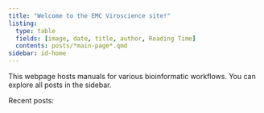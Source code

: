 ```yaml
---
title: "Welcome to the EMC Viroscience site!"
listing:
  type: table
  fields: [image, date, title, author, Reading Time]
  contents: posts/*main-page*.qmd
sidebar: id-home
---
```


This webpage hosts manuals for various bioinformatic workflows. You can explore all posts in the sidebar.

Recent posts: